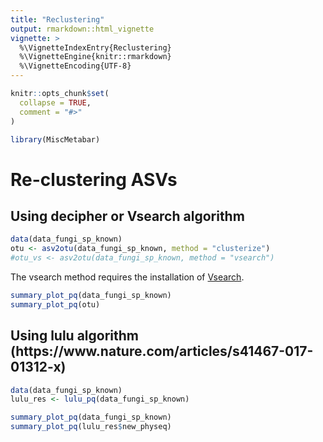```yaml
---
title: "Reclustering"
output: rmarkdown::html_vignette
vignette: >
  %\VignetteIndexEntry{Reclustering}
  %\VignetteEngine{knitr::rmarkdown}
  %\VignetteEncoding{UTF-8}
---
```


```r
knitr::opts_chunk$set(
  collapse = TRUE,
  comment = "#>"
)
```

```r
library(MiscMetabar)
```

# Re-clustering ASVs

## Using decipher or Vsearch algorithm
```r
data(data_fungi_sp_known)
otu <- asv2otu(data_fungi_sp_known, method = "clusterize")
#otu_vs <- asv2otu(data_fungi_sp_known, method = "vsearch")
```

The vsearch method requires the installation of [Vsearch](https://github.com/torognes/vsearch).

```r
summary_plot_pq(data_fungi_sp_known)
summary_plot_pq(otu)
```

## Using lulu algorithm (https://www.nature.com/articles/s41467-017-01312-x)

```r
data(data_fungi_sp_known)
lulu_res <- lulu_pq(data_fungi_sp_known)
```

```r
summary_plot_pq(data_fungi_sp_known)
summary_plot_pq(lulu_res$new_physeq)
```

